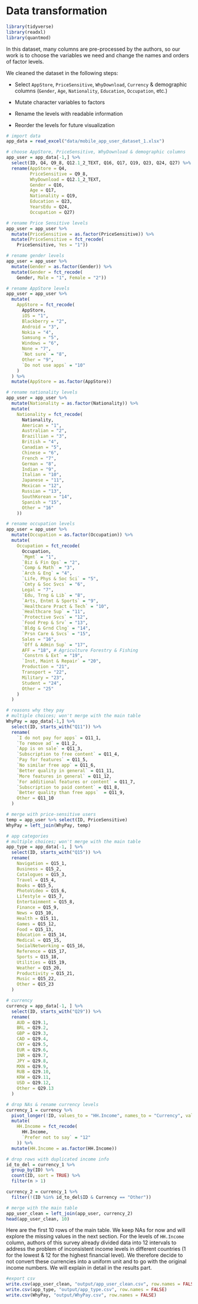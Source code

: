 # Data transformation

```r
library(tidyverse)
library(readxl)
library(quantmod)
```

In this dataset, many columns are pre-processed by the authors, so our work is to choose the variables we need and change the names and orders of factor levels.

We cleaned the dataset in the following steps:

- Select `AppStore`, `PriceSensitive`, `WhyDownload`, `Currency` & demographic columns (`Gender`, `Age`, `Nationality`, `Education`, `Occupation`, etc.)

- Mutate character variables to factors

- Rename the levels with readable information

- Reorder the levels  for future visualization

```r
# import data
app_data = read_excel("data/mobile_app_user_dataset_1.xlsx")
```

```r
# choose AppStore, PriceSensitive, WhyDownload & demographic columns
app_user = app_data[-1,] %>%
  select(ID, Q4, Q9_8, Q12.1_2_TEXT, Q16, Q17, Q19, Q23, Q24, Q27) %>%
  rename(AppStore = Q4,
         PriceSensitive = Q9_8,
         WhyDownload = Q12.1_2_TEXT,
         Gender = Q16,
         Age = Q17,
         Nationality = Q19,
         Education = Q23,
         YearsEdu = Q24,
         Occupation = Q27)
```

```r
# rename Price Sensitive levels
app_user = app_user %>%
  mutate(PriceSensitive = as.factor(PriceSensitive)) %>%
  mutate(PriceSensitive = fct_recode(
    PriceSensitive, Yes = "1"))
```

```r
# rename gender levels
app_user = app_user %>%
  mutate(Gender = as.factor(Gender)) %>%
  mutate(Gender = fct_recode(
    Gender, Male = "1", Female = "2"))
```

```r
# rename AppStore levels
app_user = app_user %>%
  mutate(
    AppStore = fct_recode(
      AppStore,
      iOS = "1",
      Blackberry = "2",
      Android = "3",
      Nokia = "4",
      Samsung = "5",
      Windows = "6",
      None = "7",
      `Not sure` = "8",
      Other = "9",
      `Do not use apps` = "10"
    )
  ) %>%
  mutate(AppStore = as.factor(AppStore))
```

```r
# rename nationality levels
app_user = app_user %>%
  mutate(Nationality = as.factor(Nationality)) %>%
  mutate(
    Nationality = fct_recode(
      Nationality,
      American = "1",
      Australian = "2",
      Brazillian = "3",
      British = "4",
      Canadian = "5",
      Chinese = "6",
      French = "7",
      German = "8",
      Indian = "9",
      Italian = "10",
      Japanese = "11",
      Mexican = "12",
      Russian = "13",
      SouthKorean = "14",
      Spanish = "15",
      Other = "16"
    ))
```

```r
# rename occupation levels
app_user = app_user %>%
  mutate(Occupation = as.factor(Occupation)) %>%
  mutate(
    Occupation = fct_recode(
      Occupation,
      `Mgmt` = "1",
      `Biz & Fin Ops` = "2",
      `Comp & Math` = "3",
      `Arch & Eng` = "4",
      `Life, Phys & Soc Sci` = "5",
      `Cmty & Soc Svcs` = "6",
      Legal = "7",
      `Edu, Trng & Lib` = "8",
      `Arts, Entmt & Sports` = "9",
      `Healthcare Pract & Tech` = "10",
      `Healthcare Sup` = "11",
      `Protective Svcs` = "12",
      `Food Prep & Srv` = "13",
      `Bldg & Grnd Clng` = "14",
      `Prsn Care & Svcs` = "15",
      Sales = "16",
      `Off & Admin Sup` = "17",
      AFF = "18", # Agriculture Forestry & Fishing
      `Constrn & Ext` = "19",
      `Inst, Maint & Repair` = "20",
      Production = "21",
      Transport = "22",
      Military = "23",
      Student = "24",
      Other = "25"
    )
  )
```


```r
# reasons why they pay
# multiple choices; won't merge with the main table
WhyPay = app_data[-1,] %>%
  select(ID, starts_with("Q11")) %>%
  rename(
    `I do not pay for apps` = Q11_1,
    `To remove ad` = Q11_2,
    `App is on sale` = Q11_3,
    `Subscription to free content` = Q11_4,
    `Pay for features` = Q11_5,
    `No similar free app` = Q11_6,
    `Better quality in general` = Q11_11,
    `More features in general` = Q11_12,
    `For additional features or content` = Q11_7,
    `Subscription to paid content` = Q11_8,
    `Better quality than free apps`  = Q11_9,
    Other = Q11_10
  )

# merge with price-sensitive users
temp = app_user %>% select(ID, PriceSensitive)
WhyPay = left_join(WhyPay, temp)
```

```r
# app categories 
# multiple choices; won't merge with the main table
app_type = app_data[-1, ] %>%
  select(ID, starts_with("Q15")) %>%
  rename(
    Navigation = Q15_1,
    Business = Q15_2,
    Catalogues = Q15_3,
    Travel = Q15_4,
    Books = Q15_5,
    PhotoVideo = Q15_6,
    Lifestyle = Q15_7,
    Entertainment = Q15_8,
    Finance = Q15_9,
    News = Q15_10,
    Health = Q15_11,
    Games = Q15_12,
    Food = Q15_13,
    Education = Q15_14,
    Medical = Q15_15,
    SocialNetworking = Q15_16,
    Reference = Q15_17,
    Sports = Q15_18,
    Utilities = Q15_19,
    Weather = Q15_20,
    Productivity = Q15_21,
    Music = Q15_22,
    Other = Q15_23
  )
```


```r
# currency
currency = app_data[-1, ] %>%
  select(ID, starts_with("Q29")) %>%
  rename(
    AUD = Q29.1,
    BRL = Q29.2,
    GBP = Q29.3,
    CAD = Q29.4,
    CNY = Q29.5,
    EUR = Q29.6,
    INR = Q29.7,
    JPY = Q29.8,
    MXN = Q29.9,
    RUB = Q29.10,
    KRW = Q29.11,
    USD = Q29.12,
    Other = Q29.13
  )
```

```r
# drop NAs & rename currency levels
currency_1 = currency %>%
  pivot_longer(!ID, values_to = "HH.Income", names_to = "Currency", values_drop_na = TRUE) %>%
  mutate(
    HH.Income = fct_recode(
      HH.Income,
      `Prefer not to say` = "12"
    )) %>%
  mutate(HH.Income = as.factor(HH.Income))
```

```r
# drop rows with duplicated income info
id_to_del = currency_1 %>%
  group_by(ID) %>%
  count(ID, sort = TRUE) %>%
  filter(n > 1)

currency_2 = currency_1 %>%
  filter(!(ID %in% id_to_del$ID & Currency == "Other"))
```

```r
# merge with the main table
app_user_clean = left_join(app_user, currency_2)
head(app_user_clean, 10)
```

Here are the first 10 rows of the main table. We  keep NAs for now and will explore the missing values in the next section. For the levels of `HH.Income` column, authors of this survey already divided data into 12 intervals to address the problem of inconsistent income levels in different countries (1 for the lowest & 12 for the highest financial level). We therefore decide to not convert these currencies into a uniform unit and to go with the original income numbers. We will explain in detail in the results part.

```r
#export csv
write.csv(app_user_clean, "output/app_user_clean.csv", row.names = FALSE)
write.csv(app_type, "output/app_type.csv", row.names = FALSE)
write.csv(WhyPay, "output/WhyPay.csv", row.names = FALSE)
```
